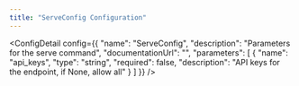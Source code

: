 ```yaml
---
title: "ServeConfig Configuration"
---
```



<ConfigDetail config={{
  "name": "ServeConfig",
  "description": "Parameters for the serve command",
  "documentationUrl": "",
  "parameters": [
    {
      "name": "api_keys",
      "type": "string",
      "required": false,
      "description": "API keys for the endpoint, if None, allow all"
    }
  ]
}} />

